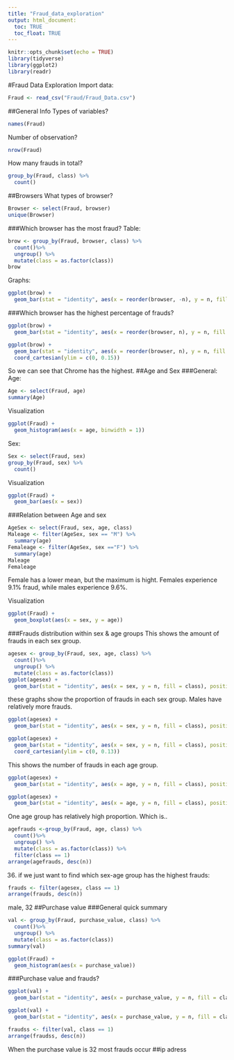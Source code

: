 ```yaml
---
title: "Fraud_data_exploration"
output: html_document:
  toc: TRUE
  toc_float: TRUE
---
```


```r
knitr::opts_chunk$set(echo = TRUE)
library(tidyverse)
library(ggplot2)
library(readr)
```

#Fraud Data Exploration
Import data:
```r
Fraud <- read_csv("Fraud/Fraud_Data.csv")
```

##General Info
Types of variables?
```r
names(Fraud)
```
Number of observation?
```r
nrow(Fraud)
```
How many frauds in total?
```r
group_by(Fraud, class) %>%
  count()
```
##Browsers
What types of browser?
```r
Browser <- select(Fraud, browser)
unique(Browser)
```
###Which browser has the most fraud?
Table:
```r
brow <- group_by(Fraud, browser, class) %>%
  count()%>%
  ungroup() %>%
  mutate(class = as.factor(class))
brow
```
Graphs:
```r
ggplot(brow) +
  geom_bar(stat = "identity", aes(x = reorder(browser, -n), y = n, fill = class), position = "dodge")
```
###Which browser has the highest percentage of frauds?
```r
ggplot(brow) +
  geom_bar(stat = "identity", aes(x = reorder(browser, n), y = n, fill = class), position = "fill")
```

```r
ggplot(brow) +
  geom_bar(stat = "identity", aes(x = reorder(browser, n), y = n, fill = class), position = "fill") +
  coord_cartesian(ylim = c(0, 0.15))
```
So we can see that Chrome has the highest.
##Age and Sex
###General:
Age:
```r
Age <- select(Fraud, age)
summary(Age)
```
Visualization
```r
ggplot(Fraud) +
  geom_histogram(aes(x = age, binwidth = 1))
```
Sex: 
```r
Sex <- select(Fraud, sex)
group_by(Fraud, sex) %>%
  count()
```
Visualization
```r
ggplot(Fraud) +
  geom_bar(aes(x = sex))
```
###Relation between Age and sex
```r
AgeSex <- select(Fraud, sex, age, class)
Maleage <- filter(AgeSex, sex == "M") %>%
  summary(age)
Femaleage <- filter(AgeSex, sex =="F") %>%
  summary(age)
Maleage
Femaleage
```
Female has a lower mean, but the maximum is hight. Females experience 9.1% fraud, while males experience 9.6%.

Visualization
```r
ggplot(Fraud) +
  geom_boxplot(aes(x = sex, y = age))
```
###Frauds distribution within sex & age groups
This shows the amount of frauds in each sex group.
```r
agesex <- group_by(Fraud, sex, age, class) %>%
  count()%>%
  ungroup() %>%
  mutate(class = as.factor(class))
ggplot(agesex) +
  geom_bar(stat = "identity", aes(x = sex, y = n, fill = class), position = "dodge")
```
these graphs show the proportion of frauds in each sex group. Males have relatively more frauds.
```r
ggplot(agesex) +
  geom_bar(stat = "identity", aes(x = sex, y = n, fill = class), position = "fill")
```

```r
ggplot(agesex) +
  geom_bar(stat = "identity", aes(x = sex, y = n, fill = class), position = "fill") +
  coord_cartesian(ylim = c(0, 0.13))
```
This shows the number of frauds in each age group. 
```r
ggplot(agesex) +
  geom_bar(stat = "identity", aes(x = age, y = n, fill = class), position = "dodge") 
```

```r
ggplot(agesex) +
  geom_bar(stat = "identity", aes(x = age, y = n, fill = class), position = "fill") 
```
One age group has relatively high proportion. Which is..
```r
agefrauds <-group_by(Fraud, age, class) %>%
  count()%>%
  ungroup() %>%
  mutate(class = as.factor(class)) %>%
  filter(class == 1)
arrange(agefrauds, desc(n))
```
36.
if we just want to find which sex-age group has the highest frauds: 
```r
frauds <- filter(agesex, class == 1)
arrange(frauds, desc(n))
```
male, 32
##Purchase value
###General
quick summary
```r
val <- group_by(Fraud, purchase_value, class) %>%
  count()%>%
  ungroup() %>%
  mutate(class = as.factor(class))
summary(val)
```

```r
ggplot(Fraud) +
  geom_histogram(aes(x = purchase_value))
```
###Purchase value and frauds?
```r
ggplot(val) +
  geom_bar(stat = "identity", aes(x = purchase_value, y = n, fill = class), position = "dodge")
```
```r
ggplot(val) +
  geom_bar(stat = "identity", aes(x = purchase_value, y = n, fill = class), position = "fill")
```

```r
fraudss <- filter(val, class == 1)
arrange(fraudss, desc(n))
```
When the purchase value is 32 most frauds occur
##ip adress